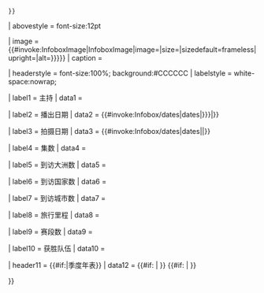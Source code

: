 {{Infobox
| bodyclass   = vevent
| bodystyle   = width:22em; text-align:left; font-size:90%

| aboveclass  = summary
| above       = {{Br separated entries
 |1 = {{{show_name|{{{name|<includeonly>{{PAGENAMEBASE}}</includeonly>}}}}}}
 |2 = {{#if:{{{original_name|}}}|<small>''{{{original_name|}}}''</small>}}
 }}
| abovestyle  = font-size:12pt

| image       = {{#invoke:InfoboxImage|InfoboxImage|image={{{image|}}}|size={{{image_size|}}}|sizedefault=frameless|upright={{{image_upright|1.13}}}|alt={{{image_alt|{{{alt|}}}}}}}}
| caption     = {{{caption|}}}

| headerstyle = font-size:100%; background:#CCCCCC
| labelstyle  = white-space:nowrap;

| label1      = 主持
| data1       = {{{presenter|}}}

| label2      = 播出日期
| data2       = {{#invoke:Infobox/dates|dates|{{{first_aired|{{{aired|}}}}}}|{{{last_aired|}}}}}

| label3      = 拍摄日期
| data3       = {{#invoke:Infobox/dates|dates|{{{filming_started|}}}|{{{filming_ended|}}}}}

| label4      = 集数
| data4       = {{{num_episodes|}}}

| label5      = 到访大洲数
| data5       = {{{continents_visited|}}}

| label6      = 到访国家数
| data6       = {{{countries_visited|}}}

| label7      = 到访城市数
| data7       = {{{cities_visited|}}}

| label8      = 旅行里程
| data8       = {{{miles_traveled|}}}

| label9      = 赛段数
| data9       = {{{number_legs|}}}

| label10     = 获胜队伍
| data10      = {{{winning_team|}}}

| header11    = {{#if:{{{previous_season|}}}{{{next_season|}}}|季度年表}}
| data12      = {{#if: {{{previous_season|}}} | {{align|left|←&nbsp;'''前'''<br />{{{previous_season|}}}  }} }} {{#if: {{{next_season|}}} | {{align|right|'''后'''&nbsp;→<br />{{{next_season|}}}  }} }}

}}<noinclude>
{{Documentation}}
</noinclude>